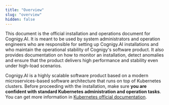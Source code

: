 ```yaml
---
title: "Overview"
slug: "overview"
hidden: false
---
```


This document is the official installation and operations document for Cognigy.AI. It is meant to be used by system administrators and operation engineers who are responsible for setting up Cognigy.AI installations and who maintain the operational stability of Cognigy's software product. It also provides documentation on how to monitor an installation, detect anomalies and ensure that the product delivers high performance and stability even under high-load scenarios.

Cognigy.AI is a highly scalable software product based on a modern microservices-based software architecture that runs on top of Kubernetes clusters. Before proceeding with the installation, make sure **you are confident with standard Kubernetes administration and operation tasks**. You can get more information in [Kubernetes official documentation](https://kubernetes.io/).
